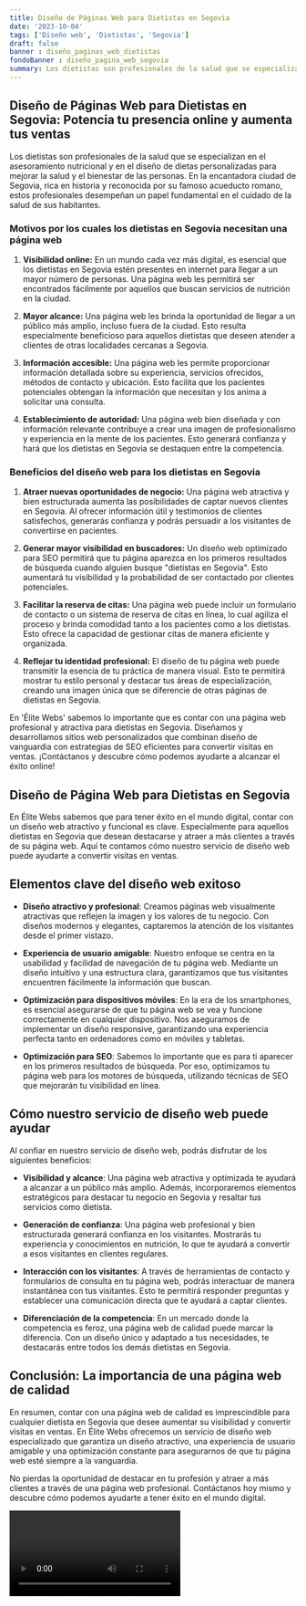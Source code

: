 ```yaml
---
title: Diseño de Páginas Web para Dietistas en Segovia
date: '2023-10-04'
tags: ['Diseño web', 'Dietistas', 'Segovia']
draft: false
banner : diseño_paginas_web_dietistas
fondoBanner : diseño_pagina_web_segovia
summary: Los dietistas son profesionales de la salud que se especializan en el asesoramiento nutricional y en el diseño de dietas personalizadas para mejorar la salud y el bienestar de las personas. En la encantadora ciudad de Segovia, rica en historia y reconocida por su famoso acueducto romano, estos profesionales desempeñan un papel fundamental en el cuidado de la salud de sus habitantes.
---
```


## **Diseño de Páginas Web para Dietistas en Segovia: Potencia tu presencia online y aumenta tus ventas**

Los dietistas son profesionales de la salud que se especializan en el asesoramiento nutricional y en el diseño de dietas personalizadas para mejorar la salud y el bienestar de las personas. En la encantadora ciudad de Segovia, rica en historia y reconocida por su famoso acueducto romano, estos profesionales desempeñan un papel fundamental en el cuidado de la salud de sus habitantes.

### **Motivos por los cuales los dietistas en Segovia necesitan una página web**

1. **Visibilidad online:** En un mundo cada vez más digital, es esencial que los dietistas en Segovia estén presentes en internet para llegar a un mayor número de personas. Una página web les permitirá ser encontrados fácilmente por aquellos que buscan servicios de nutrición en la ciudad.

2. **Mayor alcance:** Una página web les brinda la oportunidad de llegar a un público más amplio, incluso fuera de la ciudad. Esto resulta especialmente beneficioso para aquellos dietistas que deseen atender a clientes de otras localidades cercanas a Segovia.

3. **Información accesible:** Una página web les permite proporcionar información detallada sobre su experiencia, servicios ofrecidos, métodos de contacto y ubicación. Esto facilita que los pacientes potenciales obtengan la información que necesitan y los anima a solicitar una consulta.

4. **Establecimiento de autoridad:** Una página web bien diseñada y con información relevante contribuye a crear una imagen de profesionalismo y experiencia en la mente de los pacientes. Esto generará confianza y hará que los dietistas en Segovia se destaquen entre la competencia.

### **Beneficios del diseño web para los dietistas en Segovia**

1. **Atraer nuevas oportunidades de negocio:** Una página web atractiva y bien estructurada aumenta las posibilidades de captar nuevos clientes en Segovia. Al ofrecer información útil y testimonios de clientes satisfechos, generarás confianza y podrás persuadir a los visitantes de convertirse en pacientes.

2. **Generar mayor visibilidad en buscadores:** Un diseño web optimizado para SEO permitirá que tu página aparezca en los primeros resultados de búsqueda cuando alguien busque "dietistas en Segovia". Esto aumentará tu visibilidad y la probabilidad de ser contactado por clientes potenciales.

3. **Facilitar la reserva de citas:** Una página web puede incluir un formulario de contacto o un sistema de reserva de citas en línea, lo cual agiliza el proceso y brinda comodidad tanto a los pacientes como a los dietistas. Esto ofrece la capacidad de gestionar citas de manera eficiente y organizada.

4. **Reflejar tu identidad profesional:** El diseño de tu página web puede transmitir la esencia de tu práctica de manera visual. Esto te permitirá mostrar tu estilo personal y destacar tus áreas de especialización, creando una imagen única que se diferencie de otras páginas de dietistas en Segovia.

En 'Élite Webs' sabemos lo importante que es contar con una página web profesional y atractiva para dietistas en Segovia. Diseñamos y desarrollamos sitios web personalizados que combinan diseño de vanguardia con estrategias de SEO eficientes para convertir visitas en ventas. ¡Contáctanos y descubre cómo podemos ayudarte a alcanzar el éxito online!

<GifSeo />

<Cta />

## Diseño de Página Web para Dietistas en Segovia

En Élite Webs sabemos que para tener éxito en el mundo digital, contar con un diseño web atractivo y funcional es clave. Especialmente para aquellos dietistas en Segovia que desean destacarse y atraer a más clientes a través de su página web. Aquí te contamos cómo nuestro servicio de diseño web puede ayudarte a convertir visitas en ventas.

## Elementos clave del diseño web exitoso

- **Diseño atractivo y profesional**: Creamos páginas web visualmente atractivas que reflejen la imagen y los valores de tu negocio. Con diseños modernos y elegantes, captaremos la atención de los visitantes desde el primer vistazo.

- **Experiencia de usuario amigable**: Nuestro enfoque se centra en la usabilidad y facilidad de navegación de tu página web. Mediante un diseño intuitivo y una estructura clara, garantizamos que tus visitantes encuentren fácilmente la información que buscan.

- **Optimización para dispositivos móviles**: En la era de los smartphones, es esencial asegurarse de que tu página web se vea y funcione correctamente en cualquier dispositivo. Nos aseguramos de implementar un diseño responsive, garantizando una experiencia perfecta tanto en ordenadores como en móviles y tabletas.

- **Optimización para SEO**: Sabemos lo importante que es para ti aparecer en los primeros resultados de búsqueda. Por eso, optimizamos tu página web para los motores de búsqueda, utilizando técnicas de SEO que mejorarán tu visibilidad en línea.

## Cómo nuestro servicio de diseño web puede ayudar

Al confiar en nuestro servicio de diseño web, podrás disfrutar de los siguientes beneficios:

- **Visibilidad y alcance**: Una página web atractiva y optimizada te ayudará a alcanzar a un público más amplio. Además, incorporaremos elementos estratégicos para destacar tu negocio en Segovia y resaltar tus servicios como dietista.

- **Generación de confianza**: Una página web profesional y bien estructurada generará confianza en los visitantes. Mostrarás tu experiencia y conocimientos en nutrición, lo que te ayudará a convertir a esos visitantes en clientes regulares.

- **Interacción con los visitantes**: A través de herramientas de contacto y formularios de consulta en tu página web, podrás interactuar de manera instantánea con tus visitantes. Esto te permitirá responder preguntas y establecer una comunicación directa que te ayudará a captar clientes.

- **Diferenciación de la competencia**: En un mercado donde la competencia es feroz, una página web de calidad puede marcar la diferencia. Con un diseño único y adaptado a tus necesidades, te destacarás entre todos los demás dietistas en Segovia.

## Conclusión: La importancia de una página web de calidad

En resumen, contar con una página web de calidad es imprescindible para cualquier dietista en Segovia que desee aumentar su visibilidad y convertir visitas en ventas. En Élite Webs ofrecemos un servicio de diseño web especializado que garantiza un diseño atractivo, una experiencia de usuario amigable y una optimización constante para asegurarnos de que tu página web esté siempre a la vanguardia.

No pierdas la oportunidad de destacar en tu profesión y atraer a más clientes a través de una página web profesional. Contáctanos hoy mismo y descubre cómo podemos ayudarte a tener éxito en el mundo digital.

<Video />

<CtaBot job='Dietistas' city='Segovia'/>

<Gmaps query='Segovia+españa+maps' />